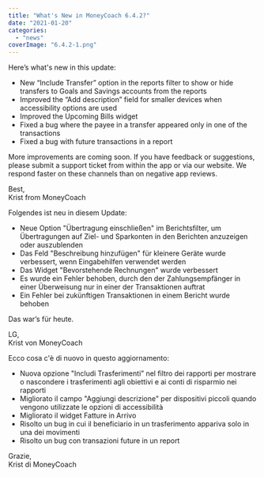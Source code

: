 ```yaml
---
title: "What's New in MoneyCoach 6.4.2?"
date: "2021-01-20"
categories: 
  - "news"
coverImage: "6.4.2-1.png"
---
```


Here’s what's new in this update:

- New “Include Transfer” option in the reports filter to show or hide transfers to Goals and Savings accounts from the reports
- Improved the “Add description” field for smaller devices when accessibility options are used
- Improved the Upcoming Bills widget
- Fixed a bug where the payee in a transfer appeared only in one of the transactions
- Fixed a bug with future transactions in a report 

More improvements are coming soon. If you have feedback or suggestions, please submit a support ticket from within the app or via our website. We respond faster on these channels than on negative app reviews.

Best,  
Krist from MoneyCoach

Folgendes ist neu in diesem Update:

- Neue Option "Übertragung einschließen" im Berichtsfilter, um Übertragungen auf Ziel- und Sparkonten in den Berichten anzuzeigen oder auszublenden
- Das Feld "Beschreibung hinzufügen" für kleinere Geräte wurde verbessert, wenn Eingabehilfen verwendet werden
- Das Widget "Bevorstehende Rechnungen" wurde verbessert
- Es wurde ein Fehler behoben, durch den der Zahlungsempfänger in einer Überweisung nur in einer der Transaktionen auftrat
- Ein Fehler bei zukünftigen Transaktionen in einem Bericht wurde behoben

Das war’s für heute.

LG,  
Krist von MoneyCoach

Ecco cosa c'è di nuovo in questo aggiornamento:

- Nuova opzione "Includi Trasferimenti” nel filtro dei rapporti per mostrare o nascondere i trasferimenti agli obiettivi e ai conti di risparmio nei rapporti
- Migliorato il campo "Aggiungi descrizione" per dispositivi piccoli quando vengono utilizzate le opzioni di accessibilità
- Migliorato il widget Fatture in Arrivo
- Risolto un bug in cui il beneficiario in un trasferimento appariva solo in una dei movimenti
- Risolto un bug con transazioni future in un report

Grazie,  
Krist di MoneyCoach
